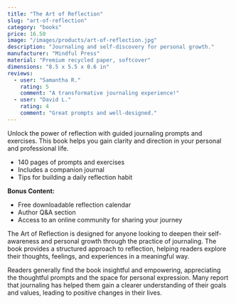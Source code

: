 ```yaml
---
title: "The Art of Reflection"
slug: "art-of-reflection"
category: "books"
price: 16.50
image: "/images/products/art-of-reflection.jpg"
description: "Journaling and self-discovery for personal growth."
manufacturer: "Mindful Press"
material: "Premium recycled paper, softcover"
dimensions: "8.5 x 5.5 x 0.6 in"
reviews:
  - user: "Samantha R."
    rating: 5
    comment: "A transformative journaling experience!"
  - user: "David L."
    rating: 4
    comment: "Great prompts and well-designed."
---
```


Unlock the power of reflection with guided journaling prompts and exercises. This book helps you gain clarity and direction in your personal and professional life.

- 140 pages of prompts and exercises
- Includes a companion journal
- Tips for building a daily reflection habit

**Bonus Content:**
- Free downloadable reflection calendar
- Author Q&A section
- Access to an online community for sharing your journey

The Art of Reflection is designed for anyone looking to deepen their self-awareness and personal growth through the practice of journaling. The book provides a structured approach to reflection, helping readers explore their thoughts, feelings, and experiences in a meaningful way.

Readers generally find the book insightful and empowering, appreciating the thoughtful prompts and the space for personal expression. Many report that journaling has helped them gain a clearer understanding of their goals and values, leading to positive changes in their lives.
